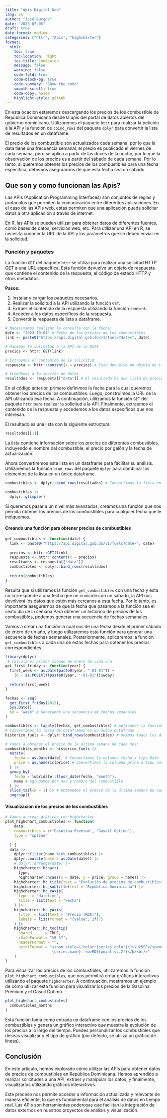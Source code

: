 ```yaml
---
title: "Apis Digital Gob"
lang: es
author: "José Burgos"
date: "2025-07-05"
draft: true
date-format: medium
categories: ["httr", "Apis", "highcharter"]
format:
  html:
    toc: true
    toc-location: right
    toc-title: Contenido
    message: false
    warning: false
    code-fold: true
    code-block-bg: true
    code-summary: "Show the code"
    smooth-scroll: true
    code-copy: hover
    highlight-style: github
---
```


En esta ocacion estaremos descargando los precios de los combustible de República Dominicana desde la apis del portal de datos abiertos del gobierno dominicano. Utilizaremos el paquete `httr` para realizar la petición a la API y la función de `cbind_rows` del paquete `dplyr` para convertir la lista de resultados en un dataframe.

El precio de los combustible son actualizados cada semana, por lo que la data tiene una frecuencia semanal, el precio es publicado el viernes de cada semana, pero se aplica a partir de las doces de la noche, por lo que la observación de los precios es a partir del sábado de cada semana. Por lo tanto, si queremos obtener los precios de los combustibles para una fecha específica, debemos asegurarnos de que esta fecha sea un sábado.

## Que son y como funcionan las Apis?

Las APIs (Application Programming Interfaces) son conjuntos de reglas y protocolos que permiten la comunicación entre diferentes aplicaciones. En el caso de las APIs web, estas permiten que una aplicación pueda solicitar datos a otra aplicación a través de internet.

En R, las APIs se pueden utilizar para obtener datos de diferentes fuentes, como bases de datos, servicios web, etc. Para utilizar una API en R, se necesita conocer la URL de la API y los parámetros que se deben enviar en la solicitud.

### Función y paquetes

La función `GET` del paquete `httr` se utiliza para realizar una solicitud HTTP GET a una URL específica. Esta función devuelve un objeto de respuesta que contiene el contenido de la respuesta, el código de estado HTTP y otros metadatos.

**Pasos:**

1.  Instalar y cargar los paquetes necesarios.
2.  Realizar la solicitud a la API utilizando la función `GET`.
3.  Extraer el contenido de la respuesta utilizando la función `content`.
4.  Acceder a los datos específicos de la respuesta.
5.  Convertir la respuesta de lista a dataframe.

```r
# Necesitamos realizar la consulta con la fecha:
date <- "2023-10-01" # Fecha de los precios de los combustibles
link <- paste0("https://api.digital.gob.do/v1/fuels?date=", date)

# Hacemos la solicitud a la API de la DGII
precios <- httr::GET(link)

# Extraemos el contenido de la solicitud
respuesta <- httr::content(x = precios) # Esto devuelve un objeto de tipo lista

# Accedemos a la sección de datos
resultados <- respuesta[["data"]] # El resultado es una lista de precios de combustibles
```

En el código anterior, primero definimos la fecha para la cual queremos obtener los precios de los combustibles. Luego, construimos la URL de la API utilizando esa fecha. A continuación, utilizamos la función `GET` del paquete `httr` para realizar la solicitud a la API. Finalmente, extraemos el contenido de la respuesta y accedemos a los datos específicos que nos interesan.

El resultado es una lista con la siguiente estructura:

```r
resultados[[1]]
```

La lista contiene información sobre los precios de diferentes combustibles, incluyendo el nombre del combustible, el precio por galón y la fecha de actualización.

Ahora convertiremos esta lista en un dataframe para facilitar su análisis. Utilizaremos la función `bind_rows` del paquete `dplyr` para combinar los elementos de la lista en un único dataframe.

```r
combustibles <- dplyr::bind_rows(resultados) # Convertimos la lista en un dataframe

combustibles |> 
  dplyr::glimpse()
```

Si queremos pasar a un nivel más avanzados, creamos una función que nos permita obtener los precios de los combustibles para cualquier fecha que le indiquemos.

#### Creando una función para obtener precios de combustibles

```r
get_combustibles <- function(date) {
  link <- paste0("https://api.digital.gob.do/v1/fuels?date=", date)
  
  precios <- httr::GET(link)
  respuesta <- httr::content(x = precios)
  resultados <- respuesta[["data"]]
  combustibles <- dplyr::bind_rows(resultados)
  
  return(combustibles)
}
```

Resulta que si utilizamos la función `get_combustibles` con una fecha y esta no corresponde a una fecha que no coincide con un sábado, la API nos devolverá los datos que estén más cercanos a esta fecha. Por lo tanto, es importante asegurarnos de que la fecha que pasamos a la función sea el sexto día de la semana.Para obtener un histórico de precios de los combustibles, podemos generar una secuencia de fechas semanales.

Vamos a crear una función la cual nos de una fecha desde el primer sábado de enero de un año, y luego utilizaremos esta función para generar una secuencia de fechas semanales. Posteriormente, aplicaremos la función `get_combustibles` a cada una de estas fechas para obtener los precios correspondientes.

```r
library(dplyr)
 # Calcula el primer sabado de enero de cada año
get_first_friday <- function(year) {
  first_week <- as.Date(paste0(year, "-01-01")) + 
    (6 - as.POSIXlt(paste0(year, "-01-01"))$wday)
  
  return(first_week)
}

fechas <- seq(
  get_first_friday(2013), 
  Sys.Date(), 
  by = "week" # Generamos una secuencia de fechas semanales
) 

combustibles <- lapply(fechas, get_combustibles) # Aplicamos la función a cada fecha
# Convertimos la lista de dataframes en un único dataframe
historico_fuels <- dplyr::bind_rows(combustibles) # Unimos todos los dataframes en uno solo

# Vamos a obtener el precio de la última semana de cada mes:
combustibles_months <- historico_fuels |>
  mutate(
    fecha = as.Date(date), # Convertimos la columna fecha a tipo Date
    price = as.numeric(price) # Convertimos la columna price a tipo numérico
  ) |> 
  group_by(
    fecha = lubridate::floor_date(fecha, "month"),
    name # Agrupamos por mes y nombre del combustible
  ) |> 
  slice_tail(n = 1) |> # Obtenemos el precio de la última semana de cada mes
  ungroup()
```

#### Visualización de los precios de los combustibles

```r
# Vamos a crear gráficos con highcharter
plot_highchart_combustibles <- function(
    data, 
    combustibles = c("Gasolina Premium", "Gasoil Optimo"),
    type = "spline"
  
  ) {
  data |> 
    dplyr::filter(name %in% combustibles) |> 
    dplyr::mutate(date = as.Date(date)) |>
    # dplyr::arrange(date) |>             
    highcharter::hchart(
      type,
      highcharter::hcaes(x = date, y = price, group = name)) |>
    highcharter::hc_title(text = "Evolución de precios de combustibles") |>
    highcharter::hc_subtitle(text = "República Dominicana") |>
    highcharter::hc_xAxis(
      type  = "datetime",
      title = list(text = "Fecha")
    ) |> 
    highcharter::hc_yAxis(
      title  = list(text = "Precio (RD$)"),
      labels = list(format = "{value:,.2f}")
    ) |> 
    highcharter::hc_tooltip(
      shared      = TRUE,
      xDateFormat = "%B %Y",
      headerFormat = "",
      pointFormat = "<span style=\"color:{series.color}\">\u25CF</span>
                     {series.name}: <b>RD${point.y:.2f}</b><br/>"
    )
}

```

Para visualizar los precios de los combustibles, utilizaremos la función `plot_highchart_combustibles`, que nos permitirá crear gráficos interactivos utilizando el paquete `highcharter`. A continuación, mostramos un ejemplo de cómo utilizar esta función para visualizar los precios de la Gasolina Premium y el Gasoil Óptimo.

```r
plot_highchart_combustibles(
  combustibles_months
)
```

Esta función toma como entrada un dataframe con los precios de los combustibles y genera un gráfico interactivo que muestra la evolución de los precios a lo largo del tiempo. Puedes personalizar los combustibles que deseas visualizar y el tipo de gráfico (por defecto, se utiliza un gráfico de líneas).

## Conclusión

En este artículo, hemos explorado cómo utilizar las APIs para obtener datos de precios de combustibles en República Dominicana. Hemos aprendido a realizar solicitudes a una API, extraer y manipular los datos, y finalmente, visualizarlos utilizando gráficos interactivos.

Este proceso nos permite acceder a información actualizada y relevante de manera eficiente, lo que es fundamental para el análisis de datos en tiempo real. Las APIs son herramientas poderosas que facilitan la integración de datos externos en nuestros proyectos de análisis y visualización.
